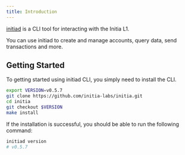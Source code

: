 ```yaml
---
title: Introduction
---
```


[initiad](https://github.com/initia-labs/initia) is a CLI tool for interacting with the Initia L1. 

You can use initiad to create and manage accounts, query data, send transactions and more.

## Getting Started

To getting started using initiad CLI, you simply need to install the CLI.

```bash
export VERSION=v0.5.7
git clone https://github.com/initia-labs/initia.git
cd initia
git checkout $VERSION
make install
```

If the installation is successful, you should be able to run the following command:

```bash
initiad version
# v0.5.7
```
